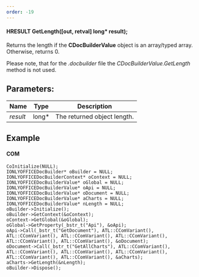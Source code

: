 ```yaml
---
order: -19
---
```

#### HRESULT GetLength(\[out, retval] long\* result);

Returns the length if the **CDocBuilderValue** object is an array/typed array. Otherwise, returns 0.

Please note, that for the *.docbuilder* file the *CDocBuilderValue.GetLength* method is not used.

## Parameters:

| Name     | Type   | Description                 |
| -------- | ------ | --------------------------- |
| *result* | long\* | The returned object length. |

## Example

#### COM

```
CoInitialize(NULL);
IONLYOFFICEDocBuilder* oBuilder = NULL;
IONLYOFFICEDocBuilderContext* oContext = NULL;
IONLYOFFICEDocBuilderValue* oGlobal = NULL;
IONLYOFFICEDocBuilderValue* oApi = NULL;
IONLYOFFICEDocBuilderValue* oDocument = NULL;
IONLYOFFICEDocBuilderValue* aCharts = NULL;
IONLYOFFICEDocBuilderValue* nLength = NULL;
oBuilder->Initialize();
oBuilder->GetContext(&oContext);
oContext->GetGlobal(&oGlobal);
oGlobal->GetProperty(_bstr_t("Api"), &oApi);
oApi->Call(_bstr_t("GetDocument"), ATL::CComVariant(), ATL::CComVariant(), ATL::CComVariant(), ATL::CComVariant(), ATL::CComVariant(), ATL::CComVariant(), &oDocument);
oDocument->Call(_bstr_t("GetAllCharts"), ATL::CComVariant(), ATL::CComVariant(), ATL::CComVariant(), ATL::CComVariant(), ATL::CComVariant(), ATL::CComVariant(), &aCharts);
aCharts->GetLength(&nLength);
oBuilder->Dispose();
```
